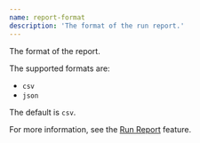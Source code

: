 ```yaml
---
name: report-format
description: 'The format of the run report.'
---
```


The format of the report.

The supported formats are:

- `csv`
- `json`

The default is `csv`.

For more information, see the [Run Report](/docs/features/run-report) feature.
